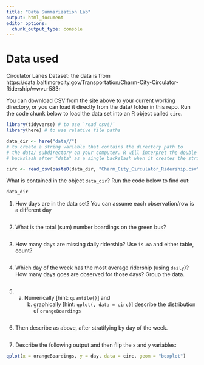 ```yaml
---
title: "Data Summarization Lab"
output: html_document
editor_options: 
  chunk_output_type: console
---
```


# Data used

Circulator Lanes Dataset: the data is from https://data.baltimorecity.gov/Transportation/Charm-City-Circulator-Ridership/wwvu-583r

You can download CSV from the site above to your current working directory, or you can load it directly from the data/ folder in this repo. Run the code chunk below to load the data set into an R object called `circ`.

```r
library(tidyverse) # to use `read_csv()`
library(here) # to use relative file paths

data_dir <- here("data//") 
# to create a string variable that contains the directory path to 
# the data/ subdirectory on your computer. R will interpret the double
# backslash after "data" as a single backslash when it creates the string

circ <- read_csv(paste0(data_dir, "Charm_City_Circulator_Ridership.csv"))
```

What is contained in the object `data_dir`? Run the code below to find out:

```r
data_dir
```



1. How days are in the data set?  You can assume each observation/row is a different day
```r

```

2. What is the total (sum) number boardings on the green bus?

```r

```

3.  How many days are missing daily ridership?  Use `is.na` and either table, count?
   
```r

```


4. Which day of the week has the most average ridership (using `daily`)?  How many days goes are observed for those days? Group the data.

```r

```



5. (a) Numerically [hint: `quantile()`] and 
		(b) graphically [hint: `qplot(, data = circ)`]
		 describe the distribution of `orangeBoardings`
```r

```

6. Then describe as above, after stratifying by day of the week.
```r

```

7.  Describe the following output and then flip the `x` and `y` variables:
```r
qplot(x = orangeBoardings, y = day, data = circ, geom = "boxplot")
```


